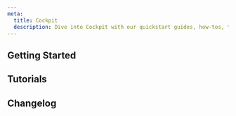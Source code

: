 ```yaml
---
meta:
  title: Cockpit
  description: Dive into Cockpit with our quickstart guides, how-tos, tutorials, and more.
---
```


<ProductHeader
   productName="Cockpit"
   productLogo="cockpit"
   description="Cockpit is designed for application and infrastructure monitoring by providing you with insights and context. Visualize your metrics, logs, and traces in your Grafana dashboard."
   url="/observability/cockpit/quickstart/"
   label="Cockpit Quickstart"
/>

## Getting Started


<Grid>
    <SummaryCard
        title="Quickstart"
        icon="rocket"
        description="Learn how to activate a Cockpit, retrieve Grafana credentials, and create a token in a few steps."
        label="View Quickstart"
        url="/observability/cockpit/quickstart/"
    />
    <SummaryCard
        title="Concepts"
        icon="info"
        description="Core concepts that give you a better understanding of Cockpit."
        label="View Concepts"
        url="/observability/cockpit/concepts/"
    />
    <SummaryCard
        title="How-Tos"
        icon="help-circle-outline"
        description="Learn how to use Cockpit and manage your data via the Scaleway console."
        label="View How-Tos"
        url="/observability/cockpit/how-to/"
    />
    <SummaryCard
        title="Additional Content"
        icon="book-open-outline"
        description="Check out in-depth information about Cockpit."
        label="View Additional Content"
        url="/observability/cockpit/reference-content/"
    />
</Grid>


## Tutorials

<Grid>
    <DefaultCard
        title="Using your own Grafana with Cockpit"
        url="/tutorials/using-own-grafana/"
        label="Read more"
    />
    <DefaultCard
        title="Deploying models with NVIDIA Triton Inference Server on Scaleway Object Storage"
        url="/tutorials/nvidia-triton/"
        label="Read more"
    />
    <DefaultCard
        title="Send Kapsule logs and metrics to the Observability Cockpit with Fluent Bit"
        url="/tutorials/k8s-fluentbit-observability/"
        label="Read more"
    />
</Grid>


<ClickableBanner
    productLogo="cliWire"
    title="Cockpit API"
    description="Manage Cockpit using the Scaleway API."
    url="https://www.scaleway.com/en/developers/api/cockpit/"
    label="Go to Cockpit API"
/>

## Changelog

<ChangelogList
    productName="cockpit"
    numberOfChanges={3}
/>
